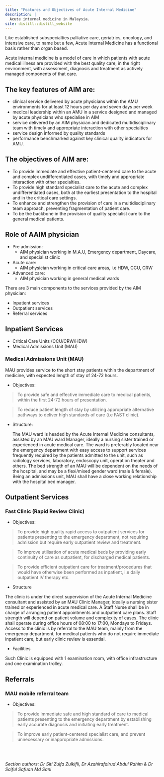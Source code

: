 ```yaml
---
title: "Features and Objectives of Acute Internal Medicine"
description: |
  Acute internal medicine in Malaysia.
site: distill::distill_website
---
```


Like established subspecialties palliative care, geriatrics, oncology, and intensive care, to name but a few, Acute Internal Medicine has a functional basis rather than organ based.


Acute internal medicine is a model of care in which patients with acute medical illness are provided with the best quality care, in the right environment, with assessment, diagnosis and treatment as actively managed components of that care.


## The key features of AIM are:


* clinical service delivered by acute physicians within the AMU environments for at least 12 hours per day and seven days per week
* medical leadership within an AMU in a service designed and managed by acute physicians who specialise in AIM
* service delivered by an AIM physician and dedicated multidisciplinary team with timely and appropriate interaction with other specialties
* service design informed by quality standards
* performance benchmarked against key clinical quality indicators for AMU.


## The objectives of AIM are:

* To provide immediate and effective patient-centered care to the acute and complex undifferentiated cases, with timely and appropriate interaction with other specialties.
* To provide high standard specialist care to the acute and complex undifferentiated cases, both at the earliest presentation to the hospital and in the critical care settings.
* To enhance and strengthen the provision of care in a multidisciplinary team approach, preventing fragmentation of patient care.
* To be the backbone in the provision of quality specialist care to the general medical patients.


## Role of AAIM physician 

* Pre admission: 
  + AIM physician working in M.A.U, Emergency department, Daycare, and specialist clinic

* Acute care: 
  + AIM physician working in critical care areas, i.e HDW, CCU, CRW

* Advanced care:
  + AIM physician working in general medical wards


There are 3 main components to the services provided by the AIM physician:

* Inpatient services
* Outpatient services
* Referral services


## Inpatient Services 

* Critical Care Units (CCU/CRW/HDW)
* Medical Admissions Unit (MAU)


### Medical Admissions Unit (MAU)

MAU provides service to the short stay patients within the department of medicine, with expected length of stay of 24-72 hours.

* Objectives:

> To provide safe and effective immediate care to medical patients, within the first 24-72 hours of presentation.

> To reduce patient length of stay by utilizing appropriate alternative pathways to  deliver high standards of care (i.e FAST clinic).

* Structure:

 	The MAU ward is headed by the Acute Internal Medicine consultants, assisted by an MAU ward Manager, ideally a nursing sister trained or experienced in acute medical care. The ward is preferably located near the emergency department with easy access to support services frequently required by the patients admitted to the unit, such as radiology services, laboratory, endoscopy unit, operation theater and others. The bed strength of an MAU will be dependent on the needs of the hospital, and may be a flexi/mixed gender ward (male & female). Being an admissions unit, MAU shall have a close working relationship with the hospital bed manager.


## Outpatient Services 
 
### Fast Clinic (Rapid Review Clinic)

* Objectives:

> To provide high quality rapid access to outpatient services for patients presenting to the emergency department, not requiring admission but require early outpatient review and treatment.

> To improve utilisation of acute medical beds by providing early continuity of care as outpatient, for discharged medical patients.

> To provide efficient outpatient care for treatment/procedures that would have otherwise been performed as inpatient, i.e daily outpatient IV therapy etc.

* Structure

The clinic is under the direct supervision of the Acute Internal Medicine consultant and assisted by an MAU Clinic Manager, ideally a nursing sister trained or experienced in acute medical care. A Staff Nurse shall be in charge of arranging patient appointments and outpatient care plans. Staff strength will depend on patient volume and complexity of cases. The clinic shall operate during office hours of 08:00 to 17:00, Mondays to Fridays. Access to the clinic is by referral to the MAU team, mainly from the emergency department, for medical patients who do not require immediate inpatient care, but early clinic review is essential.

* Facilities

Such Clinic is equipped with 1 examination room, with office infrastructure and one examination trolley.

## Referrals

### MAU mobile referral team

* Objectives:

> To provide immediate safe and high standard of care to medical patients presenting to the emergency department by establishing early accurate diagnosis and initiating early treatment.   

> To improve early patient-centered specialist care, and prevent unnecessary or inappropriate admissions.

 
<br></br>

*Section authors: Dr Siti Zulfa Zulkifli, Dr Azahirafairud Abdul Rahim & Dr Saiful Safuan Md Sani*
